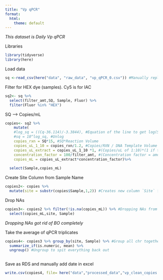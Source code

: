 ```yaml
---
title: "Vp qPCR"
format:
  html:
    theme: default
---
```

*This dataset is Daily Vp qPCR*

Libraries
```r
library(tidyverse)
library(here)
```

Load data
```r
sq <-read_csv(here("data", "raw_data", "vp_qPCR_0.csv")) #Manually replaced NaN with 0 for no amplifcation 
```
Filter for HEX dye (samples). Cy5 is for IAC
```r
sq2<- sq %>% 
  select(filter_amt,SQ, Sample, Fluor) %>%
  filter(Fluor %in% "HEX")

```

SQ --> Copies/mL
```r
copies<- sq2 %>%
    mutate(
    #log_sq = ((Cq-36.114)/-3.3844), #Equation of the line to get log(SQ)
    #sq = 10^log_sq, #Unlog 
    copies_rxn = SQ*15, #SQ*Reaction Volume
    copies_uL_1_10 = copies_rxn/1.2, #Copies/RXN / DNA Template Volume
    copies_uL_extract = copies_uL_1_10 *1, #(Copies/uL of 1:10)*(1 if there was no sample dilution // *10 if there was a 1:10 dilution etc.)
    concentration_factor = 100/filter_amt, #(Concentration factor = amount of eluted DNA from ZYMO) / (filter amount from vacuum filtration)
    copies_mL = copies_uL_extract*concentration_factor)%>%
    
  select(Sample,copies_mL)
```

Create Site Column from Sample Name 
```r
copies2<- copies %>%
  mutate(site = substr(copies$Sample,1,2)) #Creates new column `Site` from the first two letters in `Sample` (BO16 becomes BO)
```

Drop NAs
```r
copies3<- copies2 %>% filter(!is.na(copies_mL)) %>% #Dropping NAs from STD Curve
  select(copies_mL,site, Sample)
```
*Dropping NAs got rid of BO completely*


Take the average of qPCR triplicates 
```r
copies4<- copies3 %>% group_by(site, Sample) %>% #Group all chr together. All that should be left out is the numeric vector we want to work with (in this case, copies_mL)
  summarize_if(is.numeric, mean) %>%
  ungroup() #Ungroup to spit everything back out 
  

```

Save as RDS and manually add date in excel
```r
write.csv(copies4, file= here("data","processed_data","vp_clean_copies.csv"))
```



